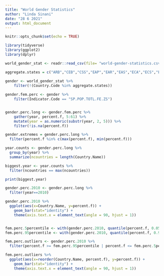 ```yaml
---
title: "World Gender Statistics"
author: "Linda Sinani"
date: "28 6 2021"
output: html_document
---
```


```r
knitr::opts_chunk$set(echo = TRUE)

library(tidyverse)
library(ggplot2)
library(dplyr)

world_gender_stat <- readr::read_csv(file= "world-gender-statistics.csv")

aggregate.states = c("ARB","CEB","CSS","EAP","EAR","EAS","ECA","ECS","EMU","EUU","FCS","HIC","HPC","IBD","IBT","IDA","IDB","IDX","LAC","LCN","LDC","LIC","LMC","LMY","LTE","MEA","MIC","MNA","NAC","OED","OSS","PRE","PSS","PST","SAS","SSA","SSF","SST","TEA","TEC","TLA","TMN","TSA","TSS","UMC","WLD")
 
gender <- world_gender_stat %>%
    filter(!(Country.Code %in% aggregate.states)) 

gender.fem.perc <- gender %>%
    filter(Indicator.Code == "SP.POP.TOTL.FE.ZS")


gender.perc.long <- gender.fem.perc %>%
    gather(year, percent.f, 5:61) %>%
    mutate(year = as.numeric(substr(year, 2, 5))) %>%
    filter(!is.na(percent.f))

gender.extremes = gender.perc.long %>%
  filter(percent.f %in% c(max(percent.f), min(percent.f)))

year.counts <- gender.perc.long %>%
  group_by(year) %>%
  summarize(ncountries = length(Country.Name))

biggest.year <- year.counts %>%
  filter(ncountries == max(ncountries))

print(biggest.year)

gender.perc.2010 <- gender.perc.long %>%
  filter(year==2010)

gender.perc.2010 %>%
  ggplot(aes(x=Country.Name, y=percent.f)) +
    geom_bar(stat="identity") +
    theme(axis.text.x = element_text(angle = 90, hjust = 1))


fem.perc.5percentile <- with(gender.perc.2010, quantile(percent.f, 0.05))
fem.perc.95percentile <- with(gender.perc.2010, quantile(percent.f, 0.95))

fem.perc.outliers <- gender.perc.2010 %>%
  filter(percent.f >= fem.perc.95percentile | percent.f <= fem.perc.5percentile)

fem.perc.outliers %>%
  ggplot(aes(x=reorder(Country.Name, percent.f), y=percent.f)) +
    geom_bar(stat="identity") +
    theme(axis.text.x = element_text(angle = 90, hjust = 1))


```


